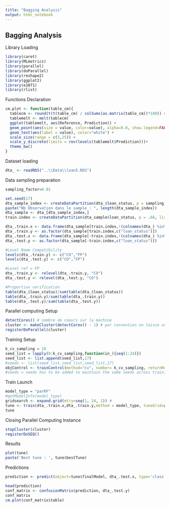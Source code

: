 ```yaml
---
title: "Bagging Analysis"
output: html_notebook
---
```


Bagging Analysis
----------------

Library Loading
```r
library(caret)
library(MLmetrics)
library(parallel)
library(doParallel)
library(reshape2)
library(ggplot2)
library(e1071)
library(rlist)
```

Functions Declaration
```r
cm.plot <- function(table_cm){
  tablecm <- round(t(t(table_cm) / colSums(as.matrix(table_cm))*100)) # crée les pourcentages
  tablemelt <- melt(tablecm)
  ggplot(tablemelt, aes(Reference, Prediction)) +
  geom_point(aes(size = value, color=value), alpha=0.8, show.legend=FALSE) +
  geom_text(aes(label = value), color="white") +
  scale_size(range = c(5,25)) +
  scale_y_discrete(limits = rev(levels(tablemelt$Prediction)))+
  theme_bw()
}

```

Dataset loading
```r
dta_ <- readRDS("..\\Data\\loan5.RDS")
```

Data sampling preparation
```r
sampling_factor=0.01

set.seed(17)
dta_sample_index <- createDataPartition(dta_$loan_status, p = sampling_factor, list = FALSE, times = 1)
paste("Nb Observation dans le sample : ", length(dta_sample_index))
dta_sample <- dta_[dta_sample_index,]
train.index <- createDataPartition(dta_sample$loan_status, p = .66, list = FALSE, times = 1)

dta_.train.x <- data.frame(dta_sample[train.index,!(colnames(dta_) %in% c("loan_status"))])
dta_.train.y <- as.factor(dta_sample[train.index,c("loan_status")])
dta_.test.x <- data.frame(dta_sample[-train.index,!(colnames(dta_) %in% c("loan_status"))])
dta_.test.y <- as.factor(dta_sample[-train.index,c("loan_status")])

#Level Name Compatibility
levels(dta_.train.y) <- c("CO","FP")
levels(dta_.test.y) <- c("CO","FP")

#Level ref = FP
dta_.train.y <- relevel(dta_.train.y, "CO")
dta_.test.y <- relevel(dta_.test.y, "CO")

#Proportion verification
table(dta_$loan_status)/sum(table(dta_$loan_status))
table(dta_.train.y)/sum(table(dta_.train.y))
table(dta_.test.y)/sum(table(dta_.test.y))
```


Parallel computing Setup
```r
detectCores() # nombre de coeurs sur la machine
cluster <- makeCluster(detectCores() - 1) # par convention on laisse un coeur pour l'OS
registerDoParallel(cluster)
```

Training Setup
```r
k_cv_sampling = 10
seed_list = lapply(0:k_cv_sampling,function(in_){seq(1:24)})
seed_list <- list.append(seed_list,17)
#seeds <- list(seed_list,seed_list,seed_list,17)
objControl <- trainControl(method="cv", number= k_cv_sampling, returnResamp='none', summaryFunction = prSummary, classProbs = TRUE, allowParallel = TRUE,seeds = seed_list)
#seeds = seeds has to be added to maintain the same seeds across trainings
```

Train Launch
```r
model_type = "parRF"
#getModelInfo(model_type)
gridsearch <- expand.grid(mtry=seq(1, 24, 1)) #
tune <- train(dta_.train.x,dta_.train.y,method = model_type, tuneGrid=gridsearch, trControl=objControl,metric='F')
tune
```

Closing Parallel Computing Instance
```r
stopCluster(cluster)
registerDoSEQ()
```

Results
```r
plot(tune)
paste('Best tune : ', tune$bestTune)
```

Predictions
```r
prediction <- predict(object=tune$finalModel, dta_.test.x, type='class')

head(prediction)
conf_matrix <- confusionMatrix(prediction, dta_.test.y)
conf_matrix
cm.plot(conf_matrix$table)
```




